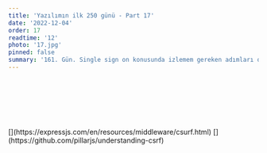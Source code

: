 ```yaml
---
title: 'Yazılımın ilk 250 günü - Part 17'
date: '2022-12-04'
order: 17
readtime: '12'
photo: '17.jpg'
pinned: false
summary: '161. Gün. Single sign on konusunda izlemem gereken adımları daha çok öğrendim. Detaylı şekilde her kısmını düşünmüş olmasam da basitçe bir otorizasyon ve doğrulamanın nasıl yapılması gerektiği üzerine bir şemayı takip edip kodlamaya çalışıyorum. Bugün yaşadığım problem günün sonunda da çözemedim açıkçası. Bir sunucu diğer sunucuya post metodu ile istek gönderip cevabı da almak istediğinde (axios kullanarak), cevabını normal ve sıradan değişkenleri alırken problem çıkmadan alabiliyor fakat session bilgisini alamıyor. Oysa ki session bilgisi o sunucudaki kalan diğer her yerden ulaşılabiliyor. Hatta get metodu ile o sunucudan veri alırken de session verisine basitçe erişiliyor. Yarın sabah tekrar odaklanarak problemin ana kaynağını bulup çözmeye çalışacağım ya da alternatif olarak get metodu ile çözümleyeceğim. Ek olarak, geçişleri express’in sağladığı redirect metodundan client side’da normal şekilde farklı bir url’ye aktarımı sağladım. Her kullandığım yerde. Ona rağmen devam etmekte.'
---
```


## <Trans i18nKey="blogDetail:part17.1"/> 
<Trans i18nKey="blogDetail:part17.2"/>

## <Trans i18nKey="blogDetail:part17.3"/>
<Trans i18nKey="blogDetail:part17.4"/>
<br/><br/>
<Trans i18nKey="blogDetail:part17.5"/>
<br/><br/>
<Trans i18nKey="blogDetail:part17.6"/>
<br/>
<Trans i18nKey="blogDetail:part17.7"/> [<Trans i18nKey="blogDetail:part17.8"/>](https://expressjs.com/en/resources/middleware/csurf.html) <Trans i18nKey="blogDetail:part17.9"/> [<Trans i18nKey="blogDetail:part17.10"/>](https://github.com/pillarjs/understanding-csrf) <Trans i18nKey="blogDetail:part17.11"/> 
<br/>
<Trans i18nKey="blogDetail:part17.12"/>
<br/><br/>
<Trans i18nKey="blogDetail:part17.13"/> 
<br/><br/>
<Trans i18nKey="blogDetail:part17.14"/>


## <Trans i18nKey="blogDetail:part17.15"/>
<Trans i18nKey="blogDetail:part17.16"/>


## <Trans i18nKey="blogDetail:part17.17"/>
<Trans i18nKey="blogDetail:part17.18"/> 


## <Trans i18nKey="blogDetail:part17.19"/> 
<Trans i18nKey="blogDetail:part17.20"/> 
<br/><br/>
<Trans i18nKey="blogDetail:part17.21"/>
<br/><br/>
<Trans i18nKey="blogDetail:part17.22"/>
<br/><br/>
<Trans i18nKey="blogDetail:part17.23"/>
<br/><br/>
<Trans i18nKey="blogDetail:part17.24"/>


## <Trans i18nKey="blogDetail:part17.25"/>
<Trans i18nKey="blogDetail:part17.26"/> 
<br/><br/>
<Trans i18nKey="blogDetail:part17.27"/>  
<br/><br/>
<Trans i18nKey="blogDetail:part17.28"/> 


## <Trans i18nKey="blogDetail:part17.29"/> 
<Trans i18nKey="blogDetail:part17.30"/>  
<br/><br/>
<Trans i18nKey="blogDetail:part17.31"/>
<br/><br/>
<Trans i18nKey="blogDetail:part17.32"/>


## <Trans i18nKey="blogDetail:part17.33"/>
<Trans i18nKey="blogDetail:part17.34"/> 
<br/><br/>
<Trans i18nKey="blogDetail:part17.35"/> 


## <Trans i18nKey="blogDetail:part17.36"/>
<Trans i18nKey="blogDetail:part17.37"/> 
<br/><br/>
<Trans i18nKey="blogDetail:part17.38"/> 
<br/><br/>
<Trans i18nKey="blogDetail:part17.39"/> 


## <Trans i18nKey="blogDetail:part17.40"/> 
<Trans i18nKey="blogDetail:part17.41"/>  
<br/><br/>
<Trans i18nKey="blogDetail:part17.42"/> 

